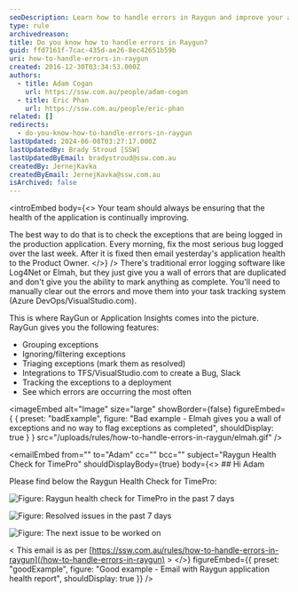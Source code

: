 ```yaml
---
seoDescription: Learn how to handle errors in Raygun and improve your application's health with our step-by-step guide.
type: rule
archivedreason:
title: Do you know how to handle errors in Raygun?
guid: ffd7161f-7cac-435d-ae26-8ec42651b59b
uri: how-to-handle-errors-in-raygun
created: 2016-12-30T03:34:53.000Z
authors:
  - title: Adam Cogan
    url: https://ssw.com.au/people/adam-cogan
  - title: Eric Phan
    url: https://ssw.com.au/people/eric-phan
related: []
redirects:
  - do-you-know-how-to-handle-errors-in-raygun
lastUpdated: 2024-06-08T03:27:17.000Z
lastUpdatedBy: Brady Stroud [SSW]
lastUpdatedByEmail: bradystroud@ssw.com.au
createdBy: JernejKavka
createdByEmail: JernejKavka@ssw.com.au
isArchived: false
---
```


<introEmbed
  body={<>
Your team should always be ensuring that the health of the application is continually improving.

The best way to do that is to check the exceptions that are being logged in the production application. Every morning, fix the most serious bug logged over the last week. After it is fixed then email yesterday's application health to the Product Owner.
  </>}
/>
There's traditional error logging software like Log4Net or Elmah, but they just give you a wall of errors that are duplicated and don't give you the ability to mark anything as complete. You'll need to manually clear out the errors and move them into your task tracking system (Azure DevOps/VisualStudio.com).

This is where RayGun or Application Insights comes into the picture. RayGun gives you the following features:

- Grouping exceptions
- Ignoring/filtering exceptions
- Triaging exceptions (mark them as resolved)
- Integrations to TFS/VisualStudio.com to create a Bug, Slack
- Tracking the exceptions to a deployment
- See which errors are occurring the most often

<imageEmbed
  alt="Image"
  size="large"
  showBorder={false}
  figureEmbed={ {
    preset: "badExample",
    figure: "Bad example - Elmah gives you a wall of exceptions and no way to flag exceptions as completed",
    shouldDisplay: true
  } }
  src="/uploads/rules/how-to-handle-errors-in-raygun/elmah.gif"
/>


<emailEmbed
  from=""
  to="Adam"
  cc=""
  bcc=""
  subject="Raygun Health Check for TimePro"
  shouldDisplayBody={true}
  body={<>
    ## Hi Adam

Please find below the Raygun Health Check for TimePro:

![Figure: Raygun health check for TimePro in the past 7 days](/uploads/rules/how-to-handle-errors-in-raygun/Raygun-health-check-for-TimePro-in-the-past-7-days.jpg)

![Figure: Resolved issues in the past 7 days](/uploads/rules/how-to-handle-errors-in-raygun/2.png)

![Figure: The next issue to be worked on](/uploads/rules/how-to-handle-errors-in-raygun/3.jpg)

&lt; This email is as per [https://ssw.com.au/rules/how-to-handle-errors-in-raygun](/how-to-handle-errors-in-raygun) &gt;
  </>}
  figureEmbed={{
    preset: "goodExample",
    figure: "Good example - Email with Raygun application health report",
    shouldDisplay: true
  }}
/>
